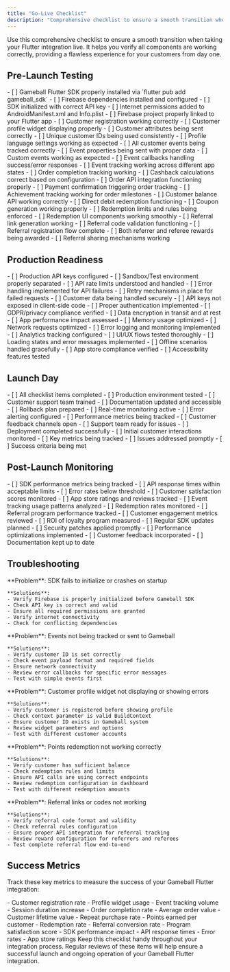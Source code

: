 ```yaml
---
title: "Go-Live Checklist"
description: "Comprehensive checklist to ensure a smooth transition when taking your Flutter integration live"
---
```


Use this comprehensive checklist to ensure a smooth transition when taking your Flutter integration live. It helps you verify all components are working correctly, providing a flawless experience for your customers from day one.

## Pre-Launch Testing

<Steps>
  <Step title="SDK Installation & Initialization">
    - [ ] Gameball Flutter SDK properly installed via `flutter pub add gameball_sdk`
    - [ ] Firebase dependencies installed and configured
    - [ ] SDK initialized with correct API key
    - [ ] Internet permissions added to AndroidManifest.xml and Info.plist
    - [ ] Firebase project properly linked to your Flutter app
  </Step>
  
  <Step title="Customer Registration & Profile">
    - [ ] Customer registration working correctly
    - [ ] Customer profile widget displaying properly
    - [ ] Customer attributes being sent correctly
    - [ ] Unique customer IDs being used consistently
    - [ ] Profile language settings working as expected
  </Step>
  
  <Step title="Event Tracking">
    - [ ] All customer events being tracked correctly
    - [ ] Event properties being sent with proper data
    - [ ] Custom events working as expected
    - [ ] Event callbacks handling success/error responses
    - [ ] Event tracking working across different app states
  </Step>
  
  <Step title="Order & Cashback Tracking">
    - [ ] Order completion tracking working
    - [ ] Cashback calculations correct based on configuration
    - [ ] Order API integration functioning properly
    - [ ] Payment confirmation triggering order tracking
    - [ ] Achievement tracking working for order milestones
  </Step>
  
  <Step title="Redemption Integration">
    - [ ] Customer balance API working correctly
    - [ ] Direct debit redemption functioning
    - [ ] Coupon generation working properly
    - [ ] Redemption limits and rules being enforced
    - [ ] Redemption UI components working smoothly
  </Step>
  
  <Step title="Referral System">
    - [ ] Referral link generation working
    - [ ] Referral code validation functioning
    - [ ] Referral registration flow complete
    - [ ] Both referrer and referee rewards being awarded
    - [ ] Referral sharing mechanisms working
  </Step>
</Steps>

## Production Readiness

<Steps>
  <Step title="API Configuration">
    - [ ] Production API keys configured
    - [ ] Sandbox/Test environment properly separated
    - [ ] API rate limits understood and handled
    - [ ] Error handling implemented for API failures
    - [ ] Retry mechanisms in place for failed requests
  </Step>
  
  <Step title="Security & Privacy">
    - [ ] Customer data being handled securely
    - [ ] API keys not exposed in client-side code
    - [ ] Proper authentication implemented
    - [ ] GDPR/privacy compliance verified
    - [ ] Data encryption in transit and at rest
  </Step>
  
  <Step title="Performance & Monitoring">
    - [ ] App performance impact assessed
    - [ ] Memory usage optimized
    - [ ] Network requests optimized
    - [ ] Error logging and monitoring implemented
    - [ ] Analytics tracking configured
  </Step>
  
  <Step title="User Experience">
    - [ ] UI/UX flows tested thoroughly
    - [ ] Loading states and error messages implemented
    - [ ] Offline scenarios handled gracefully
    - [ ] App store compliance verified
    - [ ] Accessibility features tested
  </Step>
</Steps>

## Launch Day

<Steps>
  <Step title="Final Verification">
    - [ ] All checklist items completed
    - [ ] Production environment tested
    - [ ] Customer support team trained
    - [ ] Documentation updated and accessible
    - [ ] Rollback plan prepared
  </Step>
  
  <Step title="Monitoring Setup">
    - [ ] Real-time monitoring active
    - [ ] Error alerting configured
    - [ ] Performance metrics being tracked
    - [ ] Customer feedback channels open
    - [ ] Support team ready for issues
  </Step>
  
  <Step title="Launch Execution">
    - [ ] Deployment completed successfully
    - [ ] Initial customer interactions monitored
    - [ ] Key metrics being tracked
    - [ ] Issues addressed promptly
    - [ ] Success criteria being met
  </Step>
</Steps>

## Post-Launch Monitoring

<Steps>
  <Step title="Performance Monitoring">
    - [ ] SDK performance metrics being tracked
    - [ ] API response times within acceptable limits
    - [ ] Error rates below threshold
    - [ ] Customer satisfaction scores monitored
    - [ ] App store ratings and reviews tracked
  </Step>
  
  <Step title="Feature Usage Analytics">
    - [ ] Event tracking usage patterns analyzed
    - [ ] Redemption rates monitored
    - [ ] Referral program performance tracked
    - [ ] Customer engagement metrics reviewed
    - [ ] ROI of loyalty program measured
  </Step>
  
  <Step title="Ongoing Maintenance">
    - [ ] Regular SDK updates planned
    - [ ] Security patches applied promptly
    - [ ] Performance optimizations implemented
    - [ ] Customer feedback incorporated
    - [ ] Documentation kept up to date
  </Step>
</Steps>

## Troubleshooting

<AccordionGroup>
  <Accordion title="SDK Initialization Issues">
    **Problem**: SDK fails to initialize or crashes on startup
    
    **Solutions**:
    - Verify Firebase is properly initialized before Gameball SDK
    - Check API key is correct and valid
    - Ensure all required permissions are granted
    - Verify internet connectivity
    - Check for conflicting dependencies
  </Accordion>
  
  <Accordion title="Event Tracking Failures">
    **Problem**: Events not being tracked or sent to Gameball
    
    **Solutions**:
    - Verify customer ID is set correctly
    - Check event payload format and required fields
    - Ensure network connectivity
    - Review error callbacks for specific error messages
    - Test with simple events first
  </Accordion>
  
  <Accordion title="Profile Widget Issues">
    **Problem**: Customer profile widget not displaying or showing errors
    
    **Solutions**:
    - Verify customer is registered before showing profile
    - Check context parameter is valid BuildContext
    - Ensure customer ID exists in Gameball system
    - Review widget parameters and options
    - Test with different customer accounts
  </Accordion>
  
  <Accordion title="Redemption Problems">
    **Problem**: Points redemption not working correctly
    
    **Solutions**:
    - Verify customer has sufficient balance
    - Check redemption rules and limits
    - Ensure API calls are using correct endpoints
    - Review redemption configuration in dashboard
    - Test with different redemption amounts
  </Accordion>
  
  <Accordion title="Referral System Issues">
    **Problem**: Referral links or codes not working
    
    **Solutions**:
    - Verify referral code format and validity
    - Check referral rules configuration
    - Ensure proper API integration for referral tracking
    - Review reward configuration for referrers and referees
    - Test complete referral flow end-to-end
  </Accordion>
</AccordionGroup>

## Success Metrics

Track these key metrics to measure the success of your Gameball Flutter integration:

<CardGroup cols={2}>
  <Card
    title="Customer Engagement"
    icon="users"
  >
    - Customer registration rate
    - Profile widget usage
    - Event tracking volume
    - Session duration increase
  </Card>
  <Card
    title="Revenue Impact"
    icon="trending-up"
  >
    - Order completion rate
    - Average order value
    - Customer lifetime value
    - Repeat purchase rate
  </Card>
  <Card
    title="Loyalty Program"
    icon="award"
  >
    - Points earned per customer
    - Redemption rate
    - Referral conversion rate
    - Program satisfaction score
  </Card>
  <Card
    title="Technical Performance"
    icon="activity"
  >
    - SDK performance impact
    - API response times
    - Error rates
    - App store ratings
  </Card>
</CardGroup>

<Info>
Keep this checklist handy throughout your integration process. Regular reviews of these items will help ensure a successful launch and ongoing operation of your Gameball Flutter integration.
</Info>

